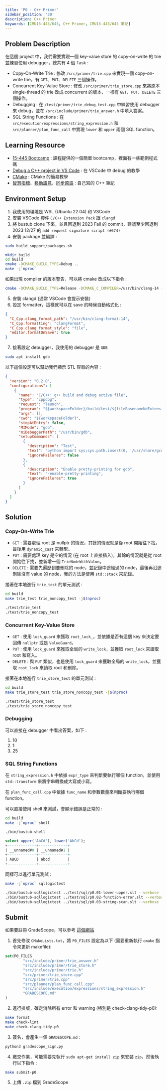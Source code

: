 ```yaml
---
title: 'P0 - C++ Primer'
sidebar_position: '30'
description: C++ Primer
keywords: [CMU15-445/645, C++ Primer, CMU15-445/645 筆記]
---
```


<head>
  <title>CMU 15-445/645 Project#0 C++ Primer</title>
</head>

## Problem Description

在這個 project 中，我們需要實現一個 key-value store 的 copy-on-write 的 trie 並練習使用 debugger，總共有 4 個 Task :

- Copy-On-Write Trie : 修改 `/src/primer/trie.cpp` 來實現一個 copy-on-write trie，有 `GET`、`PUT`、`DELETE` 三個操作。
- Concurrent Key-Value Store : 修改 `/src/primer/trie_store.cpp` 來將原本 single-thread 的 trie 改成 concurrent 的版本，一樣有 `GET`、`PUT`、`DELETE` 三個操作。
- Debugging : 在 `/test/primer/trie_debug_test.cpp` 中練習使用 debugger 來 debug，並在 `/src/include/primer/trie_answer.h` 中填入答案。
- SQL String Functions : 在 ` src/execution/expressions/string_expression.h` 和 `src/planner/plan_func_call` 中實現 `lower` 和 `upper` 兩個 SQL function。

## Learning Resource

- [15-445 Bootcamp](https://github.com/cmu-db/15445-bootcamp) : 課程提供的一個簡單 bootcamp，裡面有一些範例程式碼
- [Debug a C++ project in VS Code](https://www.youtube.com/watch?v=G9gnSGKYIg4) : 在 VSCode 中 debug 的教學
- [CMake](https://www.youtube.com/watch?v=dIs7TFBDbIw) : CMake 的簡易教學
- [智慧指標](https://rulerchen.github.io/RulerChen-Website/docs/C++/smartpointer/)、[移動語意](https://rulerchen.github.io/RulerChen-Website/docs/C++/move/)、[同步原語](https://rulerchen.github.io/RulerChen-Website/docs/C++/synchronize/) : 自己寫的 C++ 筆記

## Environment Setup

1. 我使用的環境是 WSL (Ubuntu 22.04) 和 VSCode
2. 安裝 VSCode 套件 `C/C++ Extension Pack` 跟 `clangd`
3. 將 bustub clone 下來，並且回退到 2023 Fall 的 commit，建議至少回退到 2023 12/27 的 `add request signature script (#674)`
4. 安裝 package 並編譯 :

```bash
sudo build_support/packages.sh

mkdir build
cd build
cmake -DCMAKE_BUILD_TYPE=Debug ..
make -j`nproc`
```

如果出現 compiler 的版本警告，可以將 cmake 改成以下指令 :

```bash
cmake -DCMAKE_BUILD_TYPE=Release -DCMAKE_C_COMPILER=/usr/bin/clang-14 -DCMAKE_CXX_COMPILER=/usr/bin/clang++-14 ..
```

5. 安裝 clangd (通常 VSCode 會提示安裝)
6. 設定 formatter，這樣就可以在 save 的時候自動格式化 :

```json title=".vscode/settings.json"
{
  "C_Cpp.clang_format_path": "/usr/bin/clang-format-14",
  "C_Cpp.formatting": "clangFormat",
  "C_Cpp.clang_format_style": "file",
  "editor.formatOnSave": true
}
```

7. 接著設定 debugger，我使用的 debugger 是 `GDB`

```bash
sudo apt install gdb
```

以下這個設定可以幫助我們顯示 STL 容器的內容 :

```json title=".vscode/launch.json"
{
  "version": "0.2.0",
  "configurations": [
    {
      "name": "C/C++: g++ build and debug active file",
      "type": "cppdbg",
      "request": "launch",
      "program": "${workspaceFolder}/build/test/${fileBasenameNoExtension}",
      "args": [],
      "cwd": "${workspaceFolder}",
      "stopAtEntry": false,
      "MIMode": "gdb",
      "miDebuggerPath": "/usr/bin/gdb",
      "setupCommands": [
        {
          "description": "Test",
          "text": "python import sys;sys.path.insert(0, '/usr/share/gcc/python');from libstdcxx.v6.printers import register_libstdcxx_printers;register_libstdcxx_printers(None)",
          "ignoreFailures": false
        },
        {
          "description": "Enable pretty-printing for gdb",
          "text": "-enable-pretty-printing",
          "ignoreFailures": true
        }
      ]
    }
  ]
}
```

## Solution

### Copy-On-Write Trie

- `GET` : 需要處理 root 是 nullptr 的情況，其餘的情況就是從 root 開始往下找，最後用 `dynamic_cast` 來轉型。
- `PUT` : 需要處理 key 是空的情況 (在 root 上直接插入)，其餘的情況就是從 root 開始往下找，並新增一個 `TrieNodeWithValue`。
- `DELETE` : 需要先遍歷到要刪除的 node，並記錄中途經過的 node，最後再沿途刪除沒有 value 的 node，我的方法是使用 `std::stack` 來記錄。

接著在本地進行 `trie_test` 的單元測試 :

```bash
cd build
make trie_test trie_noncopy_test -j$(nproc)

./test/trie_test
./test/trie_noncopy_test
```

### Concurrent Key-Value Store

- `GET` : 使用 `lock_guard` 來獲取 `root_lock_`，並依據是否有這個 key 來決定要回傳 `nullptr` 或是 `ValueGuard`。
- `PUT` : 使用 `lock_guard` 來獲取全局的 `write_lock`，並獲取 `root_lock` 來讀取 root 和寫入。
- `DELETE` : 與 `PUT` 類似，也是使用 `lock_guard` 來獲取全局的 `write_lock`，並獲取 `root_lock` 來讀取 root 和刪除。

接著在本地進行 `trie_store_test` 的單元測試 :

```bash
cd build
make trie_store_test trie_store_noncopy_test -j$(nproc)

./test/trie_store_test
./test/trie_store_noncopy_test
```

### Debugging

可以直接在 debugger 中看出答案，如下 :

1. 10
2. 1
3. 25

### SQL String Functions

在 `string_expression.h` 中依據 `expr_type` 來判斷要執行哪個 function，並使用 `std::transform` 來將字串轉換成大寫或小寫。

在 `plan_func_call.cpp` 中依據 `func_name` 和參數數量來判斷要執行哪個 function。

可以直接使用 shell 來測試，會顯示錯誤是正常的 :

```bash
cd build
make -j`nproc` shell

./bin/bustub-shell
```

```sql
select upper('AbCd'), lower('AbCd');
+-------------+-------------+
| __unnamed#0 | __unnamed#1 |
+-------------+-------------+
| ABCD        | abcd        |
+-------------+-------------+
```

同樣可以進行單元測試 :

```bash
make -j`nproc` sqllogictest

./bin/bustub-sqllogictest ../test/sql/p0.01-lower-upper.slt --verbose
./bin/bustub-sqllogictest ../test/sql/p0.02-function-error.slt --verbose
./bin/bustub-sqllogictest ../test/sql/p0.03-string-scan.slt --verbose
```

## Submit

如果要註冊 GradeScope，可以參考 [這個網站](https://blog.csdn.net/qq_40878302/article/details/136005292)

1. 首先修改 `CMakeLists.txt`，將 `P0_FILES` 設定為以下 (需要重新執行 `cmake` 指令來更新 makefile):

```CMake title="CMakeLists.txt"
set(P0_FILES
        "src/include/primer/trie_answer.h"
        "src/include/primer/trie_store.h"
        "src/include/primer/trie.h"
        "src/primer/trie_store.cpp"
        "src/primer/trie.cpp"
        "src/planner/plan_func_call.cpp"
        "src/include/execution/expressions/string_expression.h"
        "GRADESCOPE.md"
)
```

2. 進行排版，確定消除所有 error 和 warning (特別是 check-clang-tidy-p0):

```bash
make format
make check-lint
make check-clang-tidy-p0
```

3. 簽名，會產生一個 `GRADESCOPE.md` :

```bash
python3 gradescope_sign.py
```

4. 繳交作業，可能需要先執行 `sudo apt-get install zip` 來安裝 `zip`，然後執行以下指令 :

```bash
make submit-p0
```

5. 上傳 `.zip` 檔到 GradeScope
